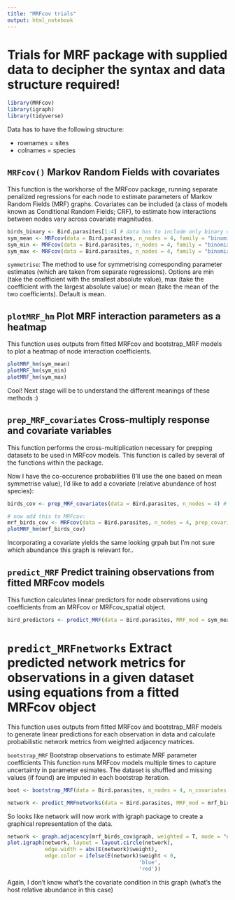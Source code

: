 ```yaml
---
title: "MRFcov trials"
output: html_notebook
---
```


# Trials for MRF package with supplied data to decipher the syntax and data structure required!

```r
library(MRFcov)
library(igraph)
library(tidyverse)

```

Data has to have the following structure:

* rownames = sites
* colnames = species

## `MRFcov()` Markov Random Fields with covariates
This function is the workhorse of the MRFcov package, running separate penalized regressions for
each node to estimate parameters of Markov Random Fields (MRF) graphs. Covariates can be included
(a class of models known as Conditional Random Fields; CRF), to estimate how interactions
between nodes vary across covariate magnitudes.

```r
birds_binary <- Bird.parasites[1:4] # data has to include only binary data to run with "binomial" family
sym_mean <- MRFcov(data = Bird.parasites, n_nodes = 4, family = "binomial") # symmetrise = mean
sym_min <- MRFcov(data = Bird.parasites, n_nodes = 4, family = "binomial", symmetrise = "min") # symmetrise = mean
sym_max <- MRFcov(data = Bird.parasites, n_nodes = 4, family = "binomial", symmetrise = "max") # symmetrise = mean

```

`symmetrise`: The method to use for symmetrising corresponding parameter estimates (which are taken from separate regressions). Options are min (take the coefficient with the smallest absolute value), max (take the coefficient with the largest absolute value) or mean (take the mean of the two coefficients). Default is mean.

## `plotMRF_hm` Plot MRF interaction parameters as a heatmap
This function uses outputs from fitted MRFcov and bootstrap_MRF models to plot a heatmap of node interaction coefficients.

```r
plotMRF_hm(sym_mean)
plotMRF_hm(sym_min)
plotMRF_hm(sym_max)

```
Cool! Next stage will be to understand the different meanings of these methods :)

## `prep_MRF_covariates` Cross-multiply response and covariate variables
This function performs the cross-multiplication necessary for prepping datasets to be used in MRFcov models. This function is called by several of the functions within the package.

Now I have the co-occurence probabilities (I'll use the one based on mean symmetrise value), I'd like to add a covariate (relative abundance of host species):
```r
birds_cov <- prep_MRF_covariates(data = Bird.parasites, n_nodes = 4) # I use the full dataframe where the left-most columns are species and then afer them: covariates

# now add this to MRFcov:
mrf_birds_cov <- MRFcov(data = Bird.parasites, n_nodes = 4, prep_covariates = TRUE, family = "binomial")
plotMRF_hm(mrf_birds_cov)

```

Incorporating a covariate yields the same looking grpah but I'm not sure which abundance this graph is relevant for..

## `predict_MRF` Predict training observations from fitted MRFcov models
This function calculates linear predictors for node observations using coefficients from an MRFcov or MRFcov_spatial object.

```r
bird_predictors <- predict_MRF(data = Bird.parasites, MRF_mod = sym_mean, prep_covariates = TRUE)

```

# `predict_MRFnetworks` Extract predicted network metrics for observations in a given dataset using equations from a fitted MRFcov object
This function uses outputs from fitted MRFcov and bootstrap_MRF models to generate linear predictions for each observation in data and calculate probabilistic network metrics from weighted adjacency matrices.

`bootstrap_MRF` Bootstrap observations to estimate MRF parameter coefficients
This function runs MRFcov models multiple times to capture uncertainty in parameter esimates. The dataset is shuffled and missing values (if found) are imputed in each bootstrap iteration.

```r
boot <- bootstrap_MRF(data = Bird.parasites, n_nodes = 4, n_covariates = 1, family = "binomial")

network <- predict_MRFnetworks(data = Bird.parasites, MRF_mod = mrf_birds_cov, cached_predictions = bird_predictors, prep_covariates = TRUE)

```

So looks like network will now work with igraph package to create a graphical representation of the data.

```r
network <- graph.adjacency(mrf_birds_cov$graph, weighted = T, mode = "undirected") # inside the MRFcov new variable there is a graph element which I'll need to use for igraph
plot.igraph(network, layout = layout.circle(network),
            edge.width = abs(E(network)$weight),
            edge.color = ifelse(E(network)$weight < 0, 
                                          'blue',
                                          'red'))

```

Again, I don't know what's the covariate condition in this graph (what's the host relative abundance in this case)